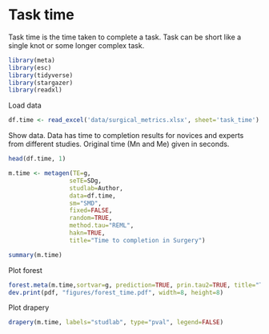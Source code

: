 

# Task time

Task time is the time taken to complete a task. Task can be short like a single knot or some longer complex task.
```r
library(meta)
library(esc)
library(tidyverse)
library(stargazer)
library(readxl)
```
Load data
```r
df.time <- read_excel('data/surgical_metrics.xlsx', sheet='task_time')
```
Show data. Data has time to completion results for novices and experts from different studies. Original time (Mn and Me) given in seconds.
```r
head(df.time, 1)
```

```r
m.time <- metagen(TE=g,
                 seTE=SDg,
                 studlab=Author,
                 data=df.time,
                 sm="SMD",
                 fixed=FALSE,
                 random=TRUE,
                 method.tau="REML",
                 hakn=TRUE,
                 title="Time to completion in Surgery")
```
```r
summary(m.time)
```
Plot forest
```r
forest.meta(m.time,sortvar=g, prediction=TRUE, prin.tau2=TRUE, title="Time to completion in Surgery")
dev.print(pdf, "figures/forest_time.pdf", width=8, height=8)
```
Plot drapery
```r
drapery(m.time, labels="studlab", type="pval", legend=FALSE)
```



